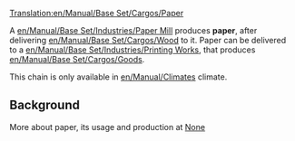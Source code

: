 [[Translation:en/Manual/Base Set/Cargos/Paper]]

{{en/Cargo|name=Paper
|image=en/Paper.png|produced=[[en/Manual/Base Set/Industries/Paper Mill]]
|accepted=[[en/Manual/Base Set/Industries/Printing Works]]
}}


A [[en/Manual/Base Set/Industries/Paper Mill]] produces '''paper''', after delivering [[en/Manual/Base Set/Cargos/Wood]] to it. Paper can be delivered to a [[en/Manual/Base Set/Industries/Printing Works]], that produces [[en/Manual/Base Set/Cargos/Goods]].

This chain is only available in [[en/Manual/Climates]] climate.


==Background==

More about paper, its usage and production at [https://www.wikipedia.org/wiki/Paper None]